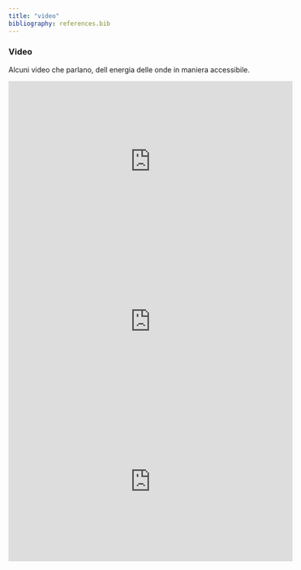 ```yaml
---
title: "video"
bibliography: references.bib
---
```


### Video

Alcuni video che parlano, dell energia delle onde in maniera accessibile.

```{=html}
<iframe width="560" height="315" src="https://www.youtube.com/embed/UUlA5WKDiww" title="YouTube video player" frameborder="0" allow="accelerometer; autoplay; clipboard-write; encrypted-media; gyroscope; picture-in-picture; web-share" allowfullscreen></iframe>
```
```{=html}
<iframe width="560" height="315" src="https://www.youtube.com/embed/S0WimASD7kY" title="YouTube video player" frameborder="0" allow="accelerometer; autoplay; clipboard-write; encrypted-media; gyroscope; picture-in-picture; web-share" allowfullscreen></iframe>
```
```{=html}
<iframe width="560" height="315" src="https://www.youtube.com/embed/xrQBQ2m2blk" title="YouTube video player" frameborder="0" allow="accelerometer; autoplay; clipboard-write; encrypted-media; gyroscope; picture-in-picture; web-share" allowfullscreen></iframe>
```
### 
